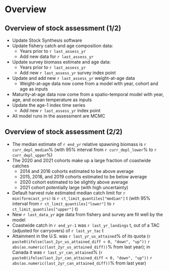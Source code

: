 # Overview

## Overview of stock assessment (1/2)
* Update Stock Synthesis software
* Update fishery catch and age composition data:
  - Years prior to `r last_assess_yr`
  - Add new data for `r last_assess_yr`
* Update survey biomass estimate and age data:
  - Years prior to `r last_assess_yr`
  - Add new `r last_assess_yr` survey index point
* Update and add new `r last_assess_yr` weight-at-age data
  - Weight-at-age data now come from a model with year, cohort and age
    as inputs
* Maturity-at-age data now come from a spatio-temporal model with year, age,
  and ocean temperature as inputs
* Update the age-1 index time series
  - Add new `r last_assess_yr` index point
* All model runs in the assessment are MCMC

## Overview of stock assessment (2/2)

* The median estimate of `r end_yr` relative spawning biomass is
  `r curr_depl_median`% (with 95% interval from `r curr_depl_lower`%
   to `r curr_depl_upper`%)
* The 2020 and 2021 cohorts make up a large fraction of coastwide catches
  - 2014 and 2016 cohorts estimated to be above average
  - 2015, 2018, and 2019 cohorts estimated to be below average
  - 2020 cohort estimated to be slightly above average
  - 2021 cohort potentially large (with high uncertainty)
* Default harvest rule estimated median catch limit for `r min(forecast_yrs)`
  is `r ct_limit_quantiles["median"]` t (with 95% interval from
  `r ct_limit_quantiles["lower"]` to `r ct_limit_quantiles["upper"]` t)
* New `r last_data_yr` age data from fishery and survey are fit well by the
  model
* Coastwide catch in `r end_yr-1` was `r last_yr_landings` t, out of a TAC
  (adjusted for carryovers) of `r last_yr_tac` t
* Attainment in the U.S. was `r last_yr_us_attained`% of its quota
  (`r paste0(ifelse(last_2yr_us_attained_diff < 0, "down", "up"))`
  `r abs(as.numeric(last_2yr_us_attained_diff))`% from last year); in
  Canada it was `r last_yr_can_attained`%
  (`r paste0(ifelse(last_2yr_can_attained_diff < 0, "down", "up"))`
  `r abs(as.numeric(last_2yr_can_attained_diff))`% from last year)
